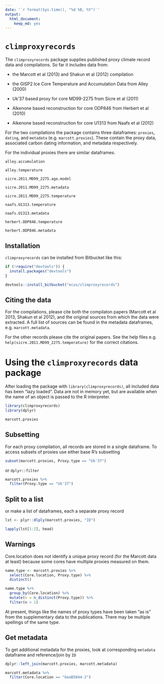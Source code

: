 ```yaml
---
date: '`r format(Sys.time(), "%d %B, %Y")`'
output: 
  html_document: 
    keep_md: yes
---
```


# `climproxyrecords`

The `climproxyrecords` package supplies published proxy climate record data and
compilations. So far it includes data from:

* the Marcott et al (2013) and Shakun et al (2012) compilation

* the GISP2 Ice Core Temperature and Accumulation Data from Alley (2000)

* Uk'37 based proxy for core MD99-2275 from Sicre et al (2011)

* Alkenone based reconstruction for core ODP846 from Herbert et al (2010)

* Alkenone based reconstruction for core U1313 from Naafs et al (2012)

For the two compilations the package contains three dataframes: `proxies`,
`dating`, and `metadata` (e.g. `marcott.proxies`). These
contain the proxy data, associated carbon dating information, and metadata
respectively.

For the individual proxies there are similar dataframes.

`alley.accumulation`  

`alley.temperature`  


`sicre.2011.MD99_2275.age.model` 
 
`sicre.2011.MD99_2275.metadata` 
 
`sicre.2011.MD99_2275.temperature`  


`naafs.U1313.temperature`  

`naafs.U1313.metadata`  

`herbert.ODP846.temperature`  

`herbert.ODP846.metadata`

## Installation

`climproxyrecords` can be installed from Bitbucket like this: 

```r
if (!require("devtools")) {
  install.packages("devtools")
}

devtools::install_bitbucket("ecus/climproxyrecords")
```

## Citing the data

For the compilations, please cite both the compilaton papers (Marcott et al 2013, Shakun et al
2012), and the original sources from which the data were extracted. A full
list of sources can be found in the metadata dataframes, e.g. `marcott.metadata`.


For the other records please cite the original papers. See the help files e.g.
`help(sicre.2011.MD99_2275.temperature)` for the correct citations.


# Using the `climproxyrecords` data package

After loading the package with `library(climproxyrecords)`, all included data has been "lazy loaded". Data are not in memory yet, but are available when the name of an object is passed to the R interpreter.

```r
library(climproxyrecords)
library(dplyr)

marcott.proxies
```

## Subsetting

For each proxy compilation, all records are stored in a single dataframe. To access subsets of proxies use either base R's subsetting 

```r
subset(marcott.proxies, Proxy.type == "Uk'37")
```

or `dplyr::filter`

```r
marcott.proxies %>% 
  filter(Proxy.type == "Uk'37")
```

## Split to a list

or make a list of dataframes, each a separate proxy record

```r
lst <- plyr::dlply(marcott.proxies, "ID")

lapply(lst[1:2], head)
```



## **Warnings**

Core.location does not identify a unique proxy record (for the Marcott data at least) because some cores have multiple proxies measured on them. 

```r
name.type <- marcott.proxies %>% 
  select(Core.location, Proxy.type) %>% 
  distinct()

name.type %>% 
  group_by(Core.location) %>% 
  mutate(n = n_distinct(Proxy.type)) %>% 
  filter(n > 1)
```


At present, things like the names of proxy types have been taken "as is" from the supplementary data to the publications. There may be multiple spellings of the same type.


## Get metadata

To get additional metadata for the proxies, look at corresponding `metadata` dataframe and reference/join by `ID`

```r
dplyr::left_join(marcott.proxies, marcott.metadata)

marcott.metadata %>% 
  filter(Core.location == "GeoB5844-2")
```




